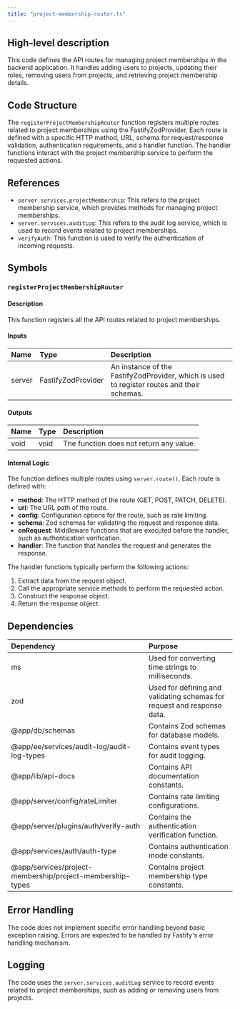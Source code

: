 ```yaml
---
title: "project-membership-router.ts"
---
```


## High-level description
This code defines the API routes for managing project memberships in the backend application. It handles adding users to projects, updating their roles, removing users from projects, and retrieving project membership details.

## Code Structure
The `registerProjectMembershipRouter` function registers multiple routes related to project memberships using the FastifyZodProvider. Each route is defined with a specific HTTP method, URL, schema for request/response validation, authentication requirements, and a handler function. The handler functions interact with the project membership service to perform the requested actions.

## References
- `server.services.projectMembership`: This refers to the project membership service, which provides methods for managing project memberships.
- `server.services.auditLog`: This refers to the audit log service, which is used to record events related to project memberships.
- `verifyAuth`: This function is used to verify the authentication of incoming requests.

## Symbols
### `registerProjectMembershipRouter`
#### Description
This function registers all the API routes related to project memberships.

#### Inputs
| Name | Type | Description |
|:-----|:-----|:------------|
| server | FastifyZodProvider | An instance of the FastifyZodProvider, which is used to register routes and their schemas. |

#### Outputs
| Name | Type | Description |
|:-----|:-----|:------------|
| void | void | The function does not return any value. |

#### Internal Logic
The function defines multiple routes using `server.route()`. Each route is defined with:
- **method**: The HTTP method of the route (GET, POST, PATCH, DELETE).
- **url**: The URL path of the route.
- **config**: Configuration options for the route, such as rate limiting.
- **schema**: Zod schemas for validating the request and response data.
- **onRequest**: Middleware functions that are executed before the handler, such as authentication verification.
- **handler**: The function that handles the request and generates the response.

The handler functions typically perform the following actions:
1. Extract data from the request object.
2. Call the appropriate service methods to perform the requested action.
3. Construct the response object.
4. Return the response object.

## Dependencies
| Dependency | Purpose |
|:-----------|:--------|
| ms | Used for converting time strings to milliseconds. |
| zod | Used for defining and validating schemas for request and response data. |
| @app/db/schemas | Contains Zod schemas for database models. |
| @app/ee/services/audit-log/audit-log-types | Contains event types for audit logging. |
| @app/lib/api-docs | Contains API documentation constants. |
| @app/server/config/rateLimiter | Contains rate limiting configurations. |
| @app/server/plugins/auth/verify-auth | Contains the authentication verification function. |
| @app/services/auth/auth-type | Contains authentication mode constants. |
| @app/services/project-membership/project-membership-types | Contains project membership type constants. |

## Error Handling
The code does not implement specific error handling beyond basic exception raising. Errors are expected to be handled by Fastify's error handling mechanism.

## Logging
The code uses the `server.services.auditLog` service to record events related to project memberships, such as adding or removing users from projects.

